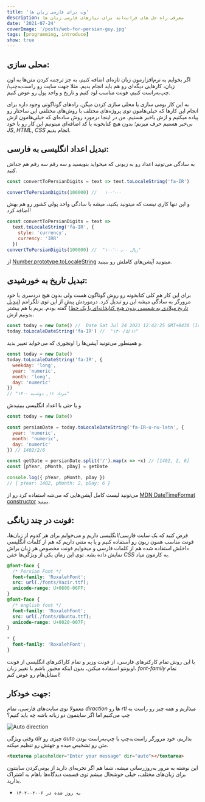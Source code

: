 ```yaml
---
title: 'وب برای فارسی زبان ها'
description: معرفی راه حل های فرانت‌اند برای نیازهای فارسی زبان ها
date: '2021-07-24'
coverImage: '/posts/web-for-persian-guy.jpg'
tags: [programming, introduce]
show: true
---
```


## محلی سازی:

اگر بخوایم به نرم‌افزارمون زبان تازه‌ای اضافه کنیم، به جز ترجمه کردن متن‌ها به اون زبان، کارهایی دیگه‌ای رو هم باید انجام بدیم. مثلا جهت سایت رو راست‌به‌چپ/چپ‌به‌راست کنیم، فونت مناسب لود کنیم و تاریخ و واحد پول رو عوض کنیم.

به این کار بومی سازی یا محلی سازی کردن میگن. راه‌های گوناگونی وجود داره برای انجام این کارها که خیلی‌هامون توی پروژه‌های مختلف با روش‌های مختلفی این ساختار رو پیاده میکنیم و ازش باخبر هستیم. من در اینجا درمورد روش ساده‌ای که خیلی‌هامون ازش بی‌خبر هستیم حرف میزنم؛ بدون هیچ کتابخونه یا کد اضافه‌ای میتونیم این کار رو با خود _JS_, _HTML_, _CSS_ انجام بدیم.

## تبدیل اعداد انگلیسی به فارسی:

به سادگی می‌تونید اعداد رو به زبونی که میخواید بنویسید و سه رقم سه رقم هم جداش کنید.

```javascript
const convertToPersianDigits = text => text.toLocaleString('fa-IR')

convertToPersianDigits(100000) //   ۱۰۰٬۰۰۰
```

و این تنها کاری نیست که میتونید بکنید، میشه با سادگی واحد پولی کشور رو هم بهش اضافه کرد!

```javascript
const convertToPersianDigits = text =>
  text.toLocaleString('fa-IR', {
    style: 'currency',
    currency: 'IRR'
  })
convertToPersianDigits(100000) //  "‎ریال ۱۰۰٬۰۰۰٫۰۰"
```

از [Number.prototype.toLocaleString](https://reference.codeproject.com/book/javascript/reference/global_objects/number/tolocalestring) میتونید آپشن‌های کاملش رو ببینید.

## تبدیل تاریخ به خورشیدی:

برای این کار هم کلی کتابخونه رو روش گوناگون هست ولی بدون هیچ دردسری با خود مرورگر به سادگی میشه این رو تبدیل کرد. درموردش پیش از این توی تلگرامم ([تبدیل تاریخ میلادی به شمسی بدون هیچ کتابخانه‌ای با یک خط](https://t.me/roxaleh/269)) گفته بودم. بریم با هم بیشتر بدونیم ازش.

```javascript
const today = new Date() //  Date Sat Jul 24 2021 12:42:25 GMT+0430 (Iran Daylight Time)
today.toLocaleDateString('fa-IR') //  "۱۴۰۰/۵/۱۱"
```

و همینطور می‌تونید آپشن‌ها را اونجوری که می‌خواید تغییر بدید.

```javascript
const today = new Date()
today.toLocaleDateString('fa-IR', {
  weekday: 'long',
  year: 'numeric',
  month: 'long',
  day: 'numeric'
})
// "۱۴۰۰ مرداد ۱۱, دوشنبه"
```

و یا حتی با اعداد انگلیسی ببینیدش

```javascript
const today = new Date()

const persianDate = today.toLocaleDateString('fa-IR-u-nu-latn', {
  year: 'numeric',
  month: 'numeric',
  day: 'numeric'
}) // 1402/2/6

const getDate = persianDate.split('/').map(x => +x) // [1402, 2, 6]
const [pYear, pMonth, pDay] = getDate

console.log({ pYear, pMonth, pDay })
// { pYear: 1402, pMonth: 2, pDay: 6 }
```

می‌تونید لیست کامل آپشن‌هایی که می‌شه استفاده کرد رو از [MDN DateTimeFormat constructor](https://developer.mozilla.org/en-US/docs/Web/JavaScript/Reference/Global_Objects/Intl/DateTimeFormat/DateTimeFormat) ببینید.

## فونت در چند زبانگی:

فرض کنید که یک سایت فارسی/انگلیسی داریم و می‌خوایم برای هر کدوم از زبان‌ها، فونت مناسب همون زبون رو استفاده کنیم و یا یه متنی داریم که هم از کلمات انگلیسی داخلش استفاده شده هم از کلمات فارسی و میخوایم فونت مخصوص هر زبان براش نمایش داده بشه. توی این زمان یکی از ویژگی‌ها خفن _CSS_ به کارمون میاد.

```css
@font-face {
  /* Persian Font */
  font-family: 'RoxalehFont';
  src: url(./fonts/Vazir.ttf);
  unicode-range: U+0600-06FF;
}
@font-face {
  /* english font */
  font-family: 'RoxalehFont';
  src: url(./fonts/Ubuntu.ttf);
  unicode-range: U+0020-007F;
}

* {
  font-family: 'RoxalehFont';
}
```

با این روش تمام کارکترهای فارسی، از فونت وزیر و تمام کاراکترهای انگلیسی از فونت اوبونتو استفاده میکنن، بدون اینکه مجبور باشم با تغییر زبان، _font-family_ تمام استایل‌هام رو عوض کنم!

## جهت خودکار:

معمولا توی سایت‌های فارسی، تمام _diraction_ ها رو _rtl_ میذاریم و همه چیز رو راست به چپ می‌کنیم اما اگر سایتمون دو زبانه باشه چه باید کنیم؟

![Auto direction](/posts/web-for-persian-guy/textarea_auto_direction.png)

وقتی ویژگی _dir_ چیزی رو _auto_ بذاریم، خود مرورگر راست‌به‌چپ یا چپ‌به‌راست بودن متن رو تشخیص میده و جهتش رو تنظیم میکنه.

```html
<textarea placeholder="Enter your message" dir="auto"></textarea>
```

این نوشته به مرور به‌روزرسانی میشه، شما هم اگر تجربه‌ای دارید از بومی‌کردن سایتتون برای زبان‌های مختلف، خیلی خوشحال میشم توی قسمت دیدگاه‌ها باهام به اشتراک بذارید.

- `به روز شده در ۰۶-۰۲-۱۴۰۲`

